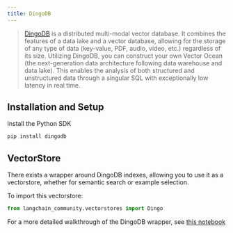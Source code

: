 ```yaml
---
title: DingoDB
---
```


>[DingoDB](https://github.com/dingodb) is a distributed multi-modal vector
> database. It combines the features of a data lake and a vector database,
> allowing for the storage of any type of data (key-value, PDF, audio,
> video, etc.) regardless of its size. Utilizing DingoDB, you can construct
> your own Vector Ocean (the next-generation data architecture following data
> warehouse and data lake). This enables
> the analysis of both structured and unstructured data through
> a singular SQL with exceptionally low latency in real time.

## Installation and Setup

Install the Python SDK

```bash
pip install dingodb
```

## VectorStore

There exists a wrapper around DingoDB indexes, allowing you to use it as a vectorstore,
whether for semantic search or example selection.

To import this vectorstore:

```python
from langchain_community.vectorstores import Dingo
```

For a more detailed walkthrough of the DingoDB wrapper, see [this notebook](/oss/python/integrations/vectorstores/dingo)
